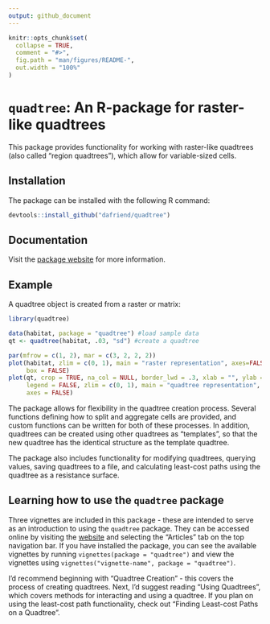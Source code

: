 ```yaml
---
output: github_document
---
```


<!-- README.md is generated from README.Rmd. Please edit that file -->

```r
knitr::opts_chunk$set(
  collapse = TRUE,
  comment = "#>",
  fig.path = "man/figures/README-",
  out.width = "100%"
)
```

# `quadtree`: An R-package for raster-like quadtrees

This package provides functionality for working with raster-like quadtrees (also called "region quadtrees"), which allow for variable-sized cells.

## Installation

The package can be installed with the following R command:

``` r
devtools::install_github("dafriend/quadtree")
```

## Documentation

Visit the [package website](https://dfriend21.github.io/quadtree/index.html) for more information.

## Example

A quadtree object is created from a raster or matrix:

```r
library(quadtree)

data(habitat, package = "quadtree") #load sample data
qt <- quadtree(habitat, .03, "sd") #create a quadtree
```

```r
par(mfrow = c(1, 2), mar = c(3, 2, 2, 2))
plot(habitat, zlim = c(0, 1), main = "raster representation", axes=FALSE,
     box = FALSE)
plot(qt, crop = TRUE, na_col = NULL, border_lwd = .3, xlab = "", ylab = "",
     legend = FALSE, zlim = c(0, 1), main = "quadtree representation",
     axes = FALSE)
```

The package allows for flexibility in the quadtree creation process. Several functions defining how to split and aggregate cells are provided, and custom functions can be written for both of these processes. In addition, quadtrees can be created using other quadtrees as "templates", so that the new quadtree has the identical structure as the template quadtree.

The package also includes functionality for modifying quadtrees, querying values, saving quadtrees to a file, and calculating least-cost paths using the quadtree as a resistance surface.

## Learning how to use the `quadtree` package

Three vignettes are included in this package - these are intended to serve as an introduction to using the `quadtree` package. They can be accessed online by visiting the [website](https://dfriend21.github.io/quadtree/index.html) and selecting the "Articles" tab on the top navigation bar. If you have installed the package, you can see the available vignettes by running `vignettes(package = "quadtree")` and view the vignettes using `vignettes("vignette-name", package = "quadtree")`.

I'd recommend beginning with "Quadtree Creation" - this covers the process of creating quadtrees. Next, I'd suggest reading "Using Quadtrees", which covers methods for interacting and using a quadtree. If you plan on using the least-cost path functionality, check out "Finding Least-cost Paths on a Quadtree".
